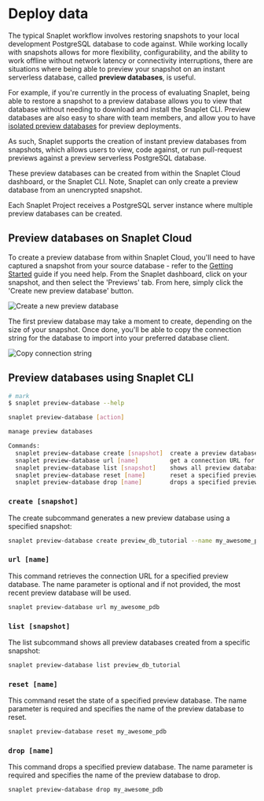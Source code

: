 
# Deploy data

The typical Snaplet workflow involves restoring snapshots to your local development PostgreSQL database to code against.
While working locally with snapshots allows for more flexibility, configurability, and the ability to work offline without network latency or connectivity interruptions, there are situations where being able to preview your snapshot on an instant serverless database, called **preview databases**, is useful.

For example, if you're currently in the process of evaluating Snaplet, being able to restore a snapshot to a preview database allows you to view that database without needing to download and install the Snaplet CLI.
Preview databases are also easy to share with team members, and allow you to have [isolated preview databases](/snapshot/recipes/netlify) for preview deployments.

As such, Snaplet supports the creation of instant preview databases from snapshots, which allows users to view, code against, or run pull-request previews against a preview serverless PostgreSQL database.

These preview databases can be created from within the Snaplet Cloud dashboard, or the Snaplet CLI. Note, Snaplet can only create a preview database from an unencrypted snapshot.

Each Snaplet Project receives a PostgreSQL server instance where multiple preview databases can be created.

## Preview databases on Snaplet Cloud

To create a preview database from within Snaplet Cloud, you'll need to have captured a snapshot from your source database - refer to the [Getting Started](/snapshot/getting-started/quick-start) guide if you need help. From the Snaplet dashboard, click on your snapshot, and then select the 'Previews' tab. From here, simply click the 'Create new preview database' button.

<Image src="/core-concepts/deploy/deploy-01.png" alt="Create a new preview database" zoom />

The first preview database may take a moment to create, depending on the size of your snapshot. Once done, you'll be able to copy the connection string for the database to import into your preferred database client.

<Image src="/core-concepts/deploy/deploy-02.png" alt="Copy connection string" zoom />

## Preview databases using Snaplet CLI

```bash >_&nbsp;terminal
# mark
$ snaplet preview-database --help

snaplet preview-database [action]

manage preview databases

Commands:
  snaplet preview-database create [snapshot]  create a preview database from a snapshot  [aliases: c]
  snaplet preview-database url [name]         get a connection URL for a specified preview database  [aliases: u]
  snaplet preview-database list [snapshot]    shows all preview databases created from a specific snapshot  [aliases: ls]
  snaplet preview-database reset [name]       reset a specified preview database state  [aliases: r]
  snaplet preview-database drop [name]        drops a specified preview database  [aliases: d]
```

### `create [snapshot]`

The create subcommand generates a new preview database using a specified snapshot:

```bash >_&nbsp;terminal
snaplet preview-database create preview_db_tutorial --name my_awesome_pdb
```

### `url [name]`

This command retrieves the connection URL for a specified preview database. The name parameter is optional and if not provided, the most recent preview database will be used.

```bash >_&nbsp;terminal
snaplet preview-database url my_awesome_pdb
```

### `list [snapshot]`

The list subcommand shows all preview databases created from a specific snapshot:

```bash >_&nbsp;terminal
snaplet preview-database list preview_db_tutorial
```

### `reset [name]`

This command reset the state of a specified preview database. The name parameter is required and specifies the name of the preview database to reset.

```bash >_&nbsp;terminal
snaplet preview-database reset my_awesome_pdb
```

### `drop [name]`

This command drops a specified preview database. The name parameter is required and specifies the name of the preview database to drop.

```bash >_&nbsp;terminal
snaplet preview-database drop my_awesome_pdb
```

